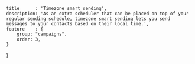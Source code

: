 	title      : 'Timezone smart sending',
	description: 'As an extra scheduler that can be placed on top of your regular sending schedule, timezone smart sending lets you send messages to your contacts based on their local time.',
	feature    : {
		group: "campaigns",
		order: 3,
	}
}
